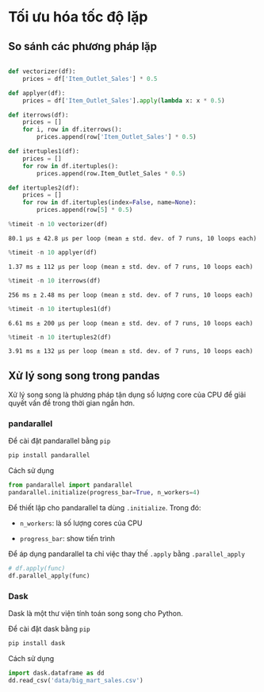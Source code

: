 # Tối ưu hóa tốc độ lặp
## So sánh các phương pháp lặp

```python

def vectorizer(df):
    prices = df['Item_Outlet_Sales'] * 0.5

def applyer(df):
    prices = df['Item_Outlet_Sales'].apply(lambda x: x * 0.5)

def iterrows(df):
    prices = []
    for i, row in df.iterrows():
        prices.append(row['Item_Outlet_Sales'] * 0.5)

def itertuples1(df):
    prices = []
    for row in df.itertuples():
        prices.append(row.Item_Outlet_Sales * 0.5)

def itertuples2(df):
    prices = []
    for row in df.itertuples(index=False, name=None):
        prices.append(row[5] * 0.5)
```

```python
%timeit -n 10 vectorizer(df)
```

```{.python_output}
80.1 µs ± 42.8 µs per loop (mean ± std. dev. of 7 runs, 10 loops each)
```

```python
%timeit -n 10 applyer(df)
```

```{.python_output}
1.37 ms ± 112 µs per loop (mean ± std. dev. of 7 runs, 10 loops each)
```

```python
%timeit -n 10 iterrows(df)
```

```{.python_output}
256 ms ± 2.48 ms per loop (mean ± std. dev. of 7 runs, 10 loops each)
```

```python
%timeit -n 10 itertuples1(df)
```

```{.python_output}
6.61 ms ± 200 µs per loop (mean ± std. dev. of 7 runs, 10 loops each)
```

```python
%timeit -n 10 itertuples2(df)
```

```{.python_output}
3.91 ms ± 132 µs per loop (mean ± std. dev. of 7 runs, 10 loops each)
```

## Xử lý song song trong pandas

Xử lý song song là phương pháp tận dụng số lượng core của CPU để giải quyết vấn đề trong thời gian ngắn hơn.


### pandarallel
Để cài đặt pandarallel bằng `pip`
```python
pip install pandarallel
```
Cách sử dụng
```python
from pandarallel import pandarallel
pandarallel.initialize(progress_bar=True, n_workers=4)
```
Để thiết lập cho pandarallel ta dùng `.initialize`. Trong đó:

- `n_workers`: là số lượng cores của CPU

- `progress_bar`: show tiến trình

Để áp dụng pandarallel ta chỉ việc thay thế `.apply` bằng `.parallel_apply`

```python
# df.apply(func)
df.parallel_apply(func)
```

### Dask

Dask là một thư viện tính toán song song cho Python.

Để cài đặt dask bằng `pip`
```python
pip install dask
```

Cách sử dụng
```python
import dask.dataframe as dd
dd.read_csv('data/big_mart_sales.csv')
```


